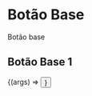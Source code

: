 
<Meta title="Components/Commons/Botões/ButtonBase" component={Button} />

# Botão Base
Botão base

## Botão Base 1

<ArgsTable />

<Canvas>
  <Story
    name="Botão base"
    args={{ children: 'Botão base', href: '', variant: 'primary.main' }}
  >
    {(args) => <Button {...args}/>}
  </Story>
</Canvas>


<!-- ## Botão desabilitado

<Canvas>
  <Story
    name="Botão base desabilitado"
    args={{href: "", children: 'Botão base desabilitado'}}
  >
    {(args) => <Button {...args}/>}
  </Story>
</Canvas> -->

